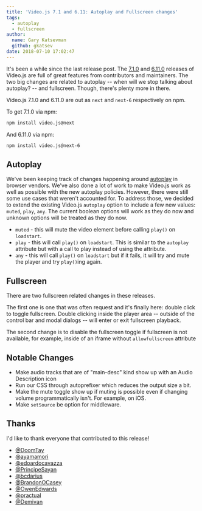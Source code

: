 ```yaml
---
title: 'Video.js 7.1 and 6.11: Autoplay and Fullscreen changes'
tags:
  - autoplay
  - fullscreen
author:
  name: Gary Katsevman
  github: gkatsev
date: 2018-07-10 17:02:47
---
```



<BlogImage filename="blog/video-js-7-1-and-6-11-autoplay-and-fullscreen-changes/header.png" />

It's been a while since the last release post. The [7.1.0](https://github.com/videojs/video.js/releases/tag/v7.1.0) and [6.11.0](https://github.com/videojs/video.js/releases/tag/v6.11.0) releases of Video.js are full of great features from contributors and maintainers.
The two big changes are related to autoplay -- when will we stop talking about autoplay? -- and fullscreen. Though, there's plenty more in there.

Video.js 7.1.0 and 6.11.0 are out as `next` and `next-6` respectively on npm.

To get 7.1.0 via npm:
```sh
npm install video.js@next
```
And 6.11.0 via npm:
```sh
npm install video.js@next-6
```

## Autoplay

We've been keeping track of changes happening around [autoplay](/blog/autoplay-best-practices-with-video-js) in browser vendors. We've also done a lot of work to make Video.js work as well as possible with the new autoplay policies. However, there were still some use cases that weren't accounted for. To address those, we decided to extend the existing Video.js `autoplay` option to include a few new values: `muted`, `play`, `any`. The current boolean options will work as they do now and unknown options will be treated as they do now.

- `muted` - this will mute the video element before calling `play()` on `loadstart`.
- `play` - this will call `play()` on `loadstart`. This is similar to the `autoplay` attribute but with a call to play instead of using the attribute.
- `any` - this will call `play()` on `loadstart` but if it fails, it will try and mute the player and try `play()`ing again.

## Fullscreen
There are two fullscreen related changes in these releases.

The first one is one that was often request and it's finally here: double click to toggle fullscreen. Double clicking inside the player area -- outside of the control bar and modal dialogs -- will enter or exit fullscreen playback.

The second change is to disable the fullscreen toggle if fullscreen is not available, for example, inside of an iframe without `allowfullscreen` attribute

<BlogImage alt="Fullscreen available" filename="blog/video-js-7-1-and-6-11-autoplay-and-fullscreen-changes/fs-enabled.png" presentationWidth={130} />
<BlogImage alt="Fullscreen unavailable" filename="blog/video-js-7-1-and-6-11-autoplay-and-fullscreen-changes/fs-disabled.png" presentationWidth={130} />

## Notable Changes

- Make audio tracks that are of "main-desc" kind show up with an Audio Description icon
- Run our CSS through autoprefixer which reduces the output size a bit.
- Make the mute toggle show up if muting is possible even if changing volume programmatically isn't. For example, on iOS.
- Make `setSource` be option for middleware.

## Thanks

I'd like to thank everyone that contributed to this release!

- [@DoomTay](https://github.com/DoomTay)
- [@ayamamori](https://github.com/ayamamori)
- [@edoardocavazza](https://github.com/edoardocavazza)
- [@PrincipeSayan](https://github.com/PrincipeSayan)
- [@bcdarius](https://github.com/bcdarius)
- [@BrandonOCasey](https://github.com/BrandonOCasey)
- [@OwenEdwards](https://github.com/OwenEdwards)
- [@practual](https://github.com/practual)
- [@Demivan](https://github.com/Demivan)
